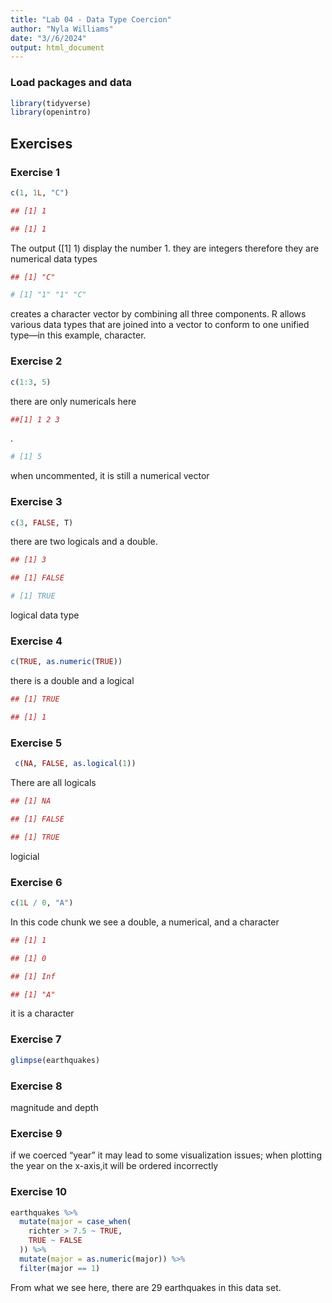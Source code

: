 ```yaml
---
title: "Lab 04 - Data Type Coercion"
author: "Nyla Williams"
date: "3//6/2024"
output: html_document
---
```


### Load packages and data

```r
library(tidyverse)
library(openintro)
```

## Exercises

### Exercise 1

```r
c(1, 1L, "C")
```

```r
## [1] 1
```

```r
## [1] 1
```

The output ([1] 1)  display the number 1. they are integers therefore they are numerical data types

```r
## [1] "C"
```


```r
# [1] "1" "1" "C"
```
creates a character vector by combining all three components. R allows various data types that are joined into a vector to conform to one unified type—in this example, character.


### Exercise 2


```r
c(1:3, 5)
```

there are only numericals here
```r
##[1] 1 2 3
```
.
```r
# [1] 5
```
when uncommented, it is still a numerical vector


### Exercise 3

```r
c(3, FALSE, T)
```
there are two logicals and a double.
```r
## [1] 3
```


```r
## [1] FALSE
```

```r
# [1] TRUE
```
logical data type

### Exercise 4

```r
c(TRUE, as.numeric(TRUE))
```
there is a double and a logical
```r
## [1] TRUE
```

```r
## [1] 1
```


### Exercise 5

```r
 c(NA, FALSE, as.logical(1))
```

There are all logicals
```r
## [1] NA
```

```r
## [1] FALSE
```

```r
## [1] TRUE
```

logicial 




### Exercise 6

```r
c(1L / 0, "A")
```
In this code chunk we see a double, a numerical, and a character
```r
## [1] 1
```

```r
## [1] 0
```

```r
## [1] Inf
```

```r
## [1] "A"
```

it is a character

### Exercise 7

```r
glimpse(earthquakes)
```


### Exercise 8

magnitude and depth

### Exercise 9

if we coerced "year" it may lead to some visualization issues; when plotting the year on the x-axis,it will be ordered incorrectly 

### Exercise 10

```r
earthquakes %>%
  mutate(major = case_when(
    richter > 7.5 ~ TRUE,
    TRUE ~ FALSE
  )) %>%
  mutate(major = as.numeric(major)) %>%
  filter(major == 1)
```
 From what we see here, there are 29 earthquakes in this data set.
